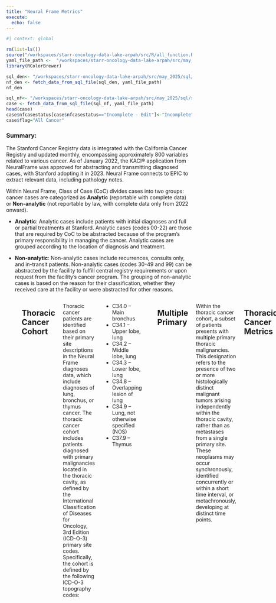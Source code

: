 ```yaml
---
title: "Neural Frame Metrics"
execute:
  echo: false
---
```

```r
#| context: global

rm(list=ls())
source("/workspaces/starr-oncology-data-lake-arpah/src/R/all_function.R", encoding = "UTF-8")
yaml_file_path <-  "/workspaces/starr-oncology-data-lake-arpah/src/may_2025/sql_params.yml"
library(RColorBrewer)  
```

```r
sql_den<- "/workspaces/starr-oncology-data-lake-arpah/src/may_2025/sql/scr/thoracic/scr_den.sql"
nf_den <- fetch_data_from_sql_file(sql_den, yaml_file_path)
nf_den
```

```r
sql_nf<- "/workspaces/starr-oncology-data-lake-arpah/src/may_2025/sql/scr/thoracic/scr_case_status.sql"
case <- fetch_data_from_sql_file(sql_nf, yaml_file_path)
head(case)
case$nfcasestatus[case$nfcasestatus=="Incomplete - Edit"]<-"Incomplete"
case$flag="All Cancer"
```
### Summary:
The Stanford Cancer Registry data is integrated with the California Cancer Registry and updated monthly, encompassing approximately 800 variables related to various cancer. As of January 2022, the KACI® application from NeuralFrame was approved for abstracting and transmitting diagnosed cases, with Stanford adopting it in 2023. Neural Frame connects to EPIC to extract relevant data, including pathology notes.

Within Neural Frame, Class of Case (CoC) divides cases into two groups: cancer cases are categorized as **Analytic** (reportable with complete data) or **Non-analytic** (not reportable by law, with complete data only from 2022 onward).

 - **Analytic**: Analytic cases include patients with initial diagnoses and full or partial treatments at Stanford. Analytic cases (codes 00-22) are those that are required by CoC to be abstracted because of the program’s primary responsibility in managing the cancer. Analytic cases are grouped according to the location of diagnosis and treatment. 

 - **Non-analytic**: Non-analytic cases include recurrences, consults only, and in-transit patients. Non-analytic cases (codes 30-49 and 99) can be abstracted by the facility to fulfill central registry requirements or upon request from the facility’s cancer program. The grouping of non-analytic cases is based on the reason for their classification, whether they received care at the facility or were abstracted for other reasons. 

::: {.columns}

::: {.column width="50%"}
### 📊 Data Volume 
- Patients Count:  `r format(nf_den$unique_person_count[1], big.mark = ",")`
- Patients with Completed Cases: `r format(case$unique_person_count_case[case$nfcasestatus=="Completed"], big.mark = ",")`
:::

::: {.column width="50%"}
### 🧬 Data Components 
- Outcome
- Diagnoses 
- Treatment
- Miscellaneous
:::

## Thoracic Cancer Cohort
Thoracic cancer patients are identified based on their primary site descriptions in the Neural Frame diagnoses data, which include diagnoses of lung, bronchus, or thymus cancer.
The thoracic cancer cohort includes patients diagnosed with primary malignancies located in the thoracic cavity, as defined by the International Classification of Diseases for Oncology, 3rd Edition (ICD-O-3) primary site codes. Specifically, the cohort is defined by the following ICD-O-3 topography codes:

 - C34.0 – Main bronchus
 - C34.1 – Upper lobe, lung
 - C34.2 – Middle lobe, lung
 - C34.3 – Lower lobe, lung
 - C34.8 – Overlapping lesion of lung
 - C34.9 – Lung, not otherwise specified (NOS)
 - C37.9 – Thymus


```r
sql_nf<- "/workspaces/starr-oncology-data-lake-arpah/src/may_2025/sql/scr/thoracic/scr_case_status.sql"
case <- fetch_data_from_sql_file(sql_nf, yaml_file_path)
head(case)
case$nfcasestatus[case$nfcasestatus=="Incomplete - Edit"]<-"Incomplete"
case$flag="All Cancer"

# Calculate counts and percentages using unique person counts
case_summary <- aggregate(unique_person_count_case ~ nfcasestatus, data = case, sum)
case_df <- data.frame(
  Status = case_summary$nfcasestatus,
  Count = case_summary$unique_person_count_case,
  Percentage = round(case_summary$unique_person_count_case / (nf_den$unique_person_count) * 100, 1)
)
## code this number ##
# Sort by percentage in descending order
case_df <- case_df[order(-case_df$Percentage), ]
```




## Multiple Primary 
 
Within the thoracic cancer cohort, a subset of patients presents with multiple primary thoracic malignancies. This designation refers to the presence of two or more histologically distinct malignant tumors arising independently within the thoracic cavity, rather than as metastases from a single primary site. These neoplasms may occur synchronously, identified concurrently or within a short time interval, or metachronously, developing at distinct time points.

## Thoracic Cancer Metrics {.tabset}
This visualization summarizes the characteristics of thoracic cancer cases by:

 - Cases, Diagnoses, Staging
 - Treatment
 - Social History
 - Follow up Outcome

::: {.panel-tabset}

### Cases & Diagnoses

## Stanford Cancer Registry Case Status
The Stanford Cancer Registry tracks all cancer cases diagnosed or treated at Stanford. Each case is assigned a case status to reflect its reporting stage. The primary categories include:

- Completed: Reportable cases that have been fully abstracted and passed all edit checks. These cases are transmitted to the state registry.

- Not Reportable: Cases that do not meet state reporting requirements or have already been abstracted and submitted.

- Incomplete/Suspense: Reportable cases that have been abstracted but cannot yet be transmitted due to missing treatment information or unresolved edit errors. These may result from version changes, coding updates, or other registry requirements.

The case status ensures accurate tracking and timely reporting of cancer data to meet regulatory and research standards.
```r
sql_thr_case<- "/workspaces/starr-oncology-data-lake-arpah/src/may_2025/sql/scr/thoracic/scr_thoracic_case_status_person_metrics.sql"
thr_case <- fetch_data_from_sql_file(sql_thr_case, yaml_file_path)
head(thr_case)
thr_case$flag="Thoracic Cancer"
thr_case$nfcasestatus[thr_case$nfcasestatus=="Incomplete - Edit"]<-"Incomplete"


sql_thr<-"/workspaces/starr-oncology-data-lake-arpah/src/may_2025/sql/scr/thoracic/scr_thoracic_denominator.sql"

thr_den=fetch_data_from_sql_file(sql_thr, yaml_file_path)
thr_den
```
```r
# Calculate counts and percentages using unique person counts
case_summary_thr <- aggregate(patient_count ~ nfcasestatus, data = thr_case, sum)
case_thr <- data.frame(
  Status = case_summary_thr$nfcasestatus,
  Count = case_summary_thr$patient_count,
  Percentage = round(case_summary_thr$patient_count / (thr_den$unique_thoracic_cancer_pts) * 100)
)

```
```r
## thoracic cancer with complete cases 
sql_thr_c<-"/workspaces/starr-oncology-data-lake-arpah/src/may_2025/sql/scr/thoracic/scr_thoracic_denominator_complete.sql"

thr_den_c=fetch_data_from_sql_file(sql_thr_c, yaml_file_path)
thr_den_c
## denominators ##
sum_thr_c=thr_den_c$unique_thoracic_cancer_pts
sum_thr=thr_den$unique_thoracic_cancer_pts
```
As of May 2025, there are  `r format(thr_den$unique_thoracic_cancer_pts, big.mark = ",")` unique thoracic patients with `r format(case_thr$Percentage[case_thr$Status=="Completed"], big.mark = ",")` % completed cases. 



```r
# Create pie chart
library(ggplot2)
ggplot(case_thr, aes(x = "", y = Percentage, fill = Status)) +
  geom_bar(stat = "identity", width = 1) +
  coord_polar("y", start = 0) +
  theme_minimal() +
  theme(
    axis.title.x = element_blank(),
    axis.title.y = element_blank(),
    panel.border = element_blank(),
    panel.grid = element_blank(),
    axis.ticks = element_blank(),
    axis.text.x = element_blank()
  ) +
  geom_text(aes(label = paste0(Status, "\n", Percentage, "%")), 
            position = position_stack(vjust = 0.5)) +
  ggtitle("Case Status Distribution of Thoracic Cancer Patients") +
  scale_fill_brewer(palette = "Set3")
```

## Patient Summary by Diagnosis Year 
The following distribution summarizes the number of diagnosed thoracic patients over time. 

```r
sql_thr_yr<- "/workspaces/starr-oncology-data-lake-arpah/src/may_2025/sql/scr/thoracic/scr_thoracic_completed_cases_dx_year_person_metrics.sql"
thr_yr <- fetch_data_from_sql_file(sql_thr_yr, yaml_file_path)

# Group years before 2000 and calculate percentages ##
thr_yr_grouped <- thr_yr %>%
  mutate(dx_year = as.character(ifelse(dx_year < 2000, "<2000", dx_year))) %>%
  group_by(dx_year) %>%
  summarize(patient_count = sum(patient_count)) %>%
  mutate(percentage = round(100 * patient_count / sum(patient_count), 1),
         label = paste0(percentage)) %>%
  arrange(dx_year)
```


```r
library(plotly)

# Create an interactive bar plot using plotly
p <- plot_ly(data = thr_yr_grouped,
             x = ~dx_year,
             y = ~patient_count,
             type = "bar",
             text = ~label,
             textposition = "auto",
             marker = list(color ="#8B0000" ))  

# Add layout settings
p <- p %>% 
  layout(
    title = list(text = "Number of Thoracic Cancer Patients by Diagnosis Year"),
    xaxis = list(
      title = "Diagnosis Year",
      tickangle = 45
    ),
    yaxis = list(
      title = "Unique Patient Count"
    ),
    showlegend = FALSE
  )

# Display the plot
p
```

## Histology Distribution & ICDO3 Codes
Thoracic cancer encompasses a diverse group of histologic subtypes, with Non-Small Cell Lung Cancer **(NSCLC)** representing the majority of cases and Small Cell Lung Cancer **(SCLC)**.

Thoracic cancer is categorized into detailed histologic groups using ICD-O-3 codes and then further grouped into four overarching categories for simplified analysis. The main histology groups include:

- **Non-Small Cell Lung Carcinoma (NSCLC):** This group encompasses the majority of lung cancer and includes subtypes such as:
  - Adenocarcinoma (8140–8147)
  - Squamous Cell Carcinoma (8070–8080)
  - Large Cell Carcinoma (8010–8015)
  - Non-Small Cell Carcinoma NOS (8046)

- **Small Cell Lung Carcinoma (SCLC):** Represented by ICD-O-3 codes 8041–8045, this group is characterized by more aggressive, rapidly progressing tumors.

- **Other Specified Histologies:** These include a range of less common thoracic cancer such as:
  - Carcinoid Tumors (8240–8249)
  - Sarcoma (8800–8806)
  - Mesothelioma (9050–9053)
  - Acinar Cell Carcinoma (8550–8551)
  - Bronchiolo-alveolar Carcinoma (8250–8257)
  - Neoplasms (8000–8005)
  - Papillary Adenocarcinoma (8260–8265)
  - Papillary Carcinoma (8050–8052)

- **Other/Unspecified Histologies:** Any histology not falling into the categories above.



```r
# Load required libraries
library(plotly)
library(dplyr)
library(RColorBrewer)
library(htmlwidgets)

sql_thr_his <- "/workspaces/starr-oncology-data-lake-arpah/src/may_2025/sql/scr/thoracic/scr_thoracic_completed_cases_histology_person_metrics.sql"
thr_his <- fetch_data_from_sql_file(sql_thr_his, yaml_file_path)

# Add histology grouping
thr_his <- thr_his %>%
  mutate(histology_group = case_when(
    # Non-Small Cell Lung Cancer (NSCLC) Groups
    between(as.numeric(histologicTypeIcdO3), 8140, 8147) ~ 'Adenocarcinoma',
    between(as.numeric(histologicTypeIcdO3), 8070, 8080) ~ 'Squamous Cell Carcinoma',
    between(as.numeric(histologicTypeIcdO3), 8012, 8014) ~ 'Large Cell Carcinoma',
    histologicTypeIcdO3 == '8046' ~ 'Non-Small Cell Carcinoma NOS',
    
    # Small Cell Lung Cancer (SCLC)
    between(as.numeric(histologicTypeIcdO3), 8041, 8045) ~ 'Small Cell Carcinoma',
    
    # Neuroendocrine Tumors
    between(as.numeric(histologicTypeIcdO3), 8240, 8249) ~ 'Carcinoid Tumor',
    
    # Other specified types
    between(as.numeric(histologicTypeIcdO3), 8800, 8806) ~ 'Sarcoma',
    between(as.numeric(histologicTypeIcdO3), 9050, 9053) ~ 'Mesothelioma',
    between(as.numeric(histologicTypeIcdO3), 8550, 8551) ~ 'Acinar Cell Carcinoma',
    between(as.numeric(histologicTypeIcdO3), 8250, 8257) ~ 'Bronchiolo-alveolar Carcinoma',
    between(as.numeric(histologicTypeIcdO3), 8000, 8005) ~ 'Neoplasm' ,
    between (as.numeric(histologicTypeIcdO3), 8260, 8265) ~ 'Papillary Adenocarcinoma',
    between (as.numeric(histologicTypeIcdO3), 8050, 8052)~ 'Papillary Carcinoma',
    # NOS and others
    TRUE ~ 'Other/Not Specified'
  ))


  # Add simplified 4-group histology classification
thr_his <- thr_his %>%
  mutate(histology = case_when(
    # NSCLC group
    histology_group %in% c('Adenocarcinoma', 'Squamous Cell Carcinoma', 
                          'Large Cell Carcinoma', 'Non-Small Cell Carcinoma NOS') ~ 'NSCLC',
    
    # SCLC group
    histology_group == 'Small Cell Carcinoma' ~ 'SCLC',
    
    # Other Specified group (known histology types that aren't NSCLC or SCLC)
    histology_group %in% c('Carcinoid Tumor', 'Sarcoma', 'Bronchiolo-alveolar Carcinoma',
    'Acinar Cell Carcinoma', 'Neoplasm' ,'Papillary Adenocarcinoma', 'Papillary Carcinoma',
                           'Mesothelioma') ~ 'Other Specified',
    
    # Other Unspecified group
    TRUE ~ 'Other Unspecified'
  ))

  #table(thr_his$histology, thr_his$histology_group)
  tab_res=thr_his %>% group_by(histology)%>% summarise(total=sum(patient_count))
  tab_res=tab_res %>% mutate(perc=round(100*(total/sum_thr_c),1)) %>%  mutate(count_perc = sprintf("%s (%s%%)", format(total, big.mark = ","), perc))
```




## Thoracic Cancer Histology Distribution
From `r format(thr_den_c$unique_thoracic_cancer_pts[1], big.mark = ",")` thoracic patients with completed cases, the majority `r format(tab_res$total[tab_res$histology=="NSCLC"], big.mark = ",")` were diagnosed with Non-Small Cell Lung Carcinoma (NSCLC). 

::: {style="text-align: center"}
```r
labels <- c(
  "histology"="Histology",
  "count_perc" = "N(%) of Patients"
)
create_gt_table_v3(
  data = tab_res, 
  columns = c( "histology", "count_perc"), 
  labels = labels, 
   subtitle_text = "",
  footnote_text = "Note: Patients could have multiple histologies")
```
:::



## Distribution of Thoracic Cancer Cases by Histology Types


::: {.panel-tabset}

### Bar Plot

The following horizontal bar chart presents the hierarchical distribution of thoracic cancer cases, showing both major categories (NSCLC, SCLC, Other Specified, and Other Unspecified) and their corresponding histological subtypes. 

- Click legend items to show/hide specific main categories 
- Hover over bars to see detailed information
- Double-click legend items to isolate a single category o to restore all categories

```r
    thr_his=thr_his %>% filter(histology!="Other/Not Specified")

summary_plot <- thr_his %>%
  # First group by main category
  group_by(histology) %>%
  mutate(total_in_category = sum(patient_count)) %>%
  group_by(histology, histology_group) %>%
  summarise(
    count = sum(patient_count),
    pct_of_total = round(100 * count / sum_thr_c, 1),
    .groups = 'drop'
  ) %>%
  arrange(desc(count)) %>%
  mutate(
    # Create ordered factors based on count
    histology = factor(histology, levels = unique(histology[order(desc(count))])),
    histology_group = factor(histology_group, levels = unique(histology_group[order(desc(count))])),
    hover_text = sprintf(
      "Category: %s<br>Subtype: %s<br>Count: %d<br>Percent of Total: %.1f%%",
      histology, histology_group, count, pct_of_total
    )
  )

plot_ly(summary_plot,
        x = ~count,
        y = ~histology_group,
        color = ~histology,
        type = "bar",
        orientation = 'h',
        text = ~paste0(count, " (", pct_of_total, "%)"),
        textposition = "auto",
        hovertext = ~hover_text,
        hoverinfo = "text",
        colors = brewer.pal(4, "Set3")
) %>%
  layout(
    title = "Distribution of Thoracic Cancer Cases by Histology Types",
    xaxis = list(title = "Patient Count"),
    yaxis = list(
      title = "",
      automargin = TRUE,
      categoryorder = "total ascending"  # This will sort the y-axis by total values
    ),
    barmode = "stack",
    showlegend = TRUE,
    legend = list(
      title = list(text = "Histology"),
      x = 0.7,
      y = 0.9
    )
    #margin = list(l = 150, r = 50, t = 50, b = 50),
    #height = 600
  )
```

## Table Summary of Histology Groups

```r
#thr_his=thr_his %>% filter (patient_count>20)
library(DT)

# Create summary table
histology_summary <- thr_his %>%
  group_by(histology, histology_group) %>%
  summarize(
    Patient_Count = sum(patient_count),
    Percentage = round(sum(patient_count) / sum(thr_his$patient_count) * 100, 2)
  ) %>%
  arrange(desc(Patient_Count))

# Display interactive table
datatable(histology_summary,
          colnames = c("Histology", "Histology Group", "Patient Count", "Percentage (%)"),
          options = list(
            pageLength = 10,
            dom = 'Bfrtip',
            ordering = TRUE
          ),
          rownames = FALSE) %>%
  formatStyle('Percentage',
             background = styleColorBar(histology_summary$Percentage, "lightgray"),
             backgroundSize = '98% 88%',
             backgroundRepeat = 'no-repeat',
             backgroundPosition = 'center')
```


### Sunburst Plot

The following dual-layered classification system by specific histology and then by broader clinical grouping (NSCLC, SCLC, Other Specified, and Other unspecified) represents the thoracic cancer distribution by histology grouping. 
```r

# Create hierarchical data for sunburst chart
sunburst_data <- thr_his %>% 
  group_by(histology, histology_group) %>%
  summarize(value = sum(patient_count)) %>%
  ungroup()

# Calculate total for percentages
total_count <- sum_thr_c

# Create the labels and parents vectors for sunburst
labels <- c(unique(sunburst_data$histology), sunburst_data$histology_group)
parents <- c(rep("", length(unique(sunburst_data$histology))), sunburst_data$histology)
values <- c(tapply(sunburst_data$value, sunburst_data$histology, sum), sunburst_data$value)

# Create color palette with enough colors
colors <- colorRampPalette(brewer.pal(8, "Set2"))(length(labels))

# Create sunburst chart
p2 <- plot_ly(
  labels = labels,
  parents = parents,
  values = values,
  type = "sunburst",
  branchvalues = "total",
  hovertemplate = ~paste(
    "<b>%{label}</b><br>",
    "Count: %{value}<br>",
    "<extra></extra>"
  ),
  textposition = "auto",
  insidetextorientation = "horizontal",
  textfont = list(size = 14),
  marker = list(
    colors = colors,
    line = list(color = '#FFFFFF', width = 1)
  )
) %>%
  layout(
    title = "(Click to explore subcategories)",
    width = 600,  # Further increased width for better label spacing
    height = 400, # Further increased height for better label spacing
    sunburstcolorway = colors,
    margin = list(l = 50, r = 50, t = 50, b = 50),  # Added margins for label space
    annotations = list(
      text = "Click segments to explore subcategories",
      x = 0.5,
      y = -0.1,
      showarrow = FALSE,
      xref = 'paper',
      yref = 'paper'
    ),
    showlegend = FALSE
  )

# Display the sunburst chart
p2
```




### Detailed Pie Chart
Detailed Distribution of Thoracic Cancer Subcategories:

```r
# Create main summary
hist_summary <- thr_his %>%
  group_by(histology_group) %>%
  summarize(patient_count = sum(patient_count)) %>%
  mutate(percentage = round(100 * patient_count/sum(patient_count), 1)) %>%
  arrange(desc(patient_count))

# Create the main pie chart
p <- plot_ly() %>%
  add_pie(data = hist_summary,
          labels = ~histology_group,
          values = ~patient_count,
          textposition = 'inside',
          textinfo = 'label+percent',
          hoverinfo = 'text',
          text = ~paste(histology_group, 
                       '\nCount:', patient_count,
                       '\nPercentage:', percentage, '%'),
          marker = list(colors = brewer.pal(12, "Set3"))) %>%
  layout(title = "Distribution of Thoracic Cancer Histology Types",
         showlegend = TRUE,
         legend = list(orientation = "h", x = 0.5, xanchor = "center", y = -0.1))

# Create detailed subtype plot (initially hidden)
subtype_data <- thr_his %>% filter (patient_count>20) %>%
  group_by(histology_group, histologicTypeIcdO3Description) %>%
  summarize(patient_count = sum(patient_count)) %>%
  mutate(percentage = round(100 * patient_count/sum(patient_count), 1))

p <- onRender(p, "
  function(el, x) {
    var mainPlot = x.mainPlot;
    var currentView = 'pie';
    
    el.on('plotly_click', function(d) {
      var pt = d.points[0];
      if (currentView === 'pie') {
        var selectedGroup = pt.label;
        var filteredData = x.subgroups[selectedGroup];
        
        if (filteredData) {
          currentView = 'bar';
          
          // Sort data by patient count (descending)
          var indices = Array.from(Array(filteredData.y.length).keys())
            .sort((a, b) => filteredData.y[b] - filteredData.y[a]);
          
          // Reorder all arrays using the sorted indices
          var sortedX = indices.map(i => filteredData.x[i]);
          var sortedY = indices.map(i => filteredData.y[i]);
          var sortedText = indices.map(i => filteredData.text[i]);
          
          // Function to wrap text
          function wrapText(text, width) {
            return text.replace(
              new RegExp(`(?![^\\n]{1,${width}}$)([^\\n]{1,${width}})\\s`, 'g'),
              '$1<br>'
            );
          }
          
          // Wrap the text labels
          var wrappedLabels = sortedX.map(label => wrapText(label, 30));
          
          Plotly.newPlot(el, [{
            type: 'bar',
            y: wrappedLabels,  // Use wrapped labels
            x: sortedY,
            text: sortedText,
            textposition: 'auto',
            orientation: 'h',
            marker: {color: x.colors[0]}
          }], {
            title: 'Detailed View: ' + selectedGroup + '(Refresh the page to return)',
            xaxis: {
              title: 'Patient Count',
              tickangle: ''
            },
            yaxis: {
              title: '',
              automargin: true  // Ensure labels are fully visible
            },
            margin: {
              l: 250  // Increase left margin to accommodate wrapped labels
            },
            showlegend: false
          });
        }
      } else {
        currentView = 'pie';
        Plotly.newPlot(el, mainPlot.data, mainPlot.layout);
      }
    });
  }
")
# Prepare subgroup data
subgroups <- lapply(unique(thr_his$histology_group), function(group) {
  data <- subtype_data %>%
    filter(histology_group == group) %>%
    arrange(desc(patient_count))
  
  list(
    x = data$histologicTypeIcdO3Description,
    y = data$patient_count,
    text = paste0(data$patient_count, " (", data$percentage, "%)")
  )
})
names(subgroups) <- unique(thr_his$histology_group)

# Add data to the plot's x parameter
p$x$subgroups <- subgroups
p$x$colors <- brewer.pal(12, "Set3")
p$x$mainPlot <- list(
  data = p$x$data,
  layout = p$x$layout
)
p

```

## Table Summary of Histology Groups by ICDO3 Codes

```r
# Create detailed summary table
thr_his_summary <- thr_his %>%
  group_by(histology, histology_group, histologicTypeIcdO3Description) %>%
  summarize(
    patient_count = sum(patient_count),
    histology_codes = paste(sort(unique(histologicTypeIcdO3)), collapse = ", ")
  ) %>%
  mutate(percentage = round(100 * patient_count/sum(patient_count), 1)) %>%
  arrange(desc(patient_count))

tab_his<- thr_his_summary %>% select (histology_group, histologicTypeIcdO3Description, histology_codes, patient_count)


# Display using DT for interactive table
DT::datatable(tab_his,
              colnames = c("Histology","Histology Group", "Original Histology", "ICD-O-3", "Patient Count"),
              options = list(
                pageLength = 10,
                searching = TRUE,
                ordering = TRUE,
                dom = 'f<"clear">lrtip',  #  empty search box
                language = list(
                  search = ""  # This removes the "Search:" label
                )
              ),
              rownames = FALSE) 
```

:::

## Cancer Staging 
Cancer staging is categorized as:

- **Stage 0**: Carcinoma in situ (neoplastic cells confined to the epithelium without invasion) with no evidence of invasion beyond the basement membrane.
- **Occult**: A malignancy is confirmed by cytology or metastatic presentation without a known primary, meaning that the primary tumor is not clinically or radiologically identifiable.
- **Stage I**: A localized tumor confined to the organ of origin, with no regional lymph node involvement or distant metastasis.
- **Stage II**: A tumor of larger size or with limited regional extension that may involve adjacent structures or limited regional lymph nodes.
- **Stage III**: Locally advanced disease characterized by involvement of regional lymph nodes and/or extension to nearby tissues.
- **Stage IV**: Distant metastatic disease where the tumor has spread to distant organs or non-regional lymph nodes.

```r
# Create the staging data frame
staging <- data.frame(
  Stage = c("Stage 0", "Occult", "Stage I", "Stage II", "Stage III", "Stage IV"),
  Description = c(
    "Carcinoma in situ; neoplastic cells confined to the epithelium without invasion",
    "Malignancy confirmed by cytology or metastatic presentation without known primary",
    "Localized tumor confined to the organ of origin",
    "Larger tumor size or limited regional extension" ,
    "Locally advanced disease" ,
    "Distant metastatic disease"
  ), 
  `Extent of Disease Spread` =c ("No evidence of invasion beyond the basement membrane.", "Primary tumor not clinically or radiologically identifiable.", "No regional lymph node involvement or distant metastasis.", "May involve adjacent structures or limited regional lymph nodes.", "Involvement of regional lymph nodes and/or extension to nearby tissues.", "Tumor has spread to distant organs or non-regional lymph nodes."),

  stringsAsFactors = FALSE
)

# Display the table interactively with DT and without pagination/searching
DT::datatable(
  staging,
  colnames = c("Stage", "Description",  "Extent of Disease Spread"),
  options = list(
    pageLength = 10,
    searching = FALSE,
    ordering = FALSE,
    dom = 't'
  ),
  rownames = FALSE
)
```
## Summary of Staging of Thoracic Cancer Patients
The following table summarizes the staging status of thoracic patients with completed cases. 
```r
sql_stg <- "/workspaces/starr-oncology-data-lake-arpah/src/may_2025/sql/scr/thoracic/scr_thoracic_stage_person_metrics.sql"
thr_stg <- fetch_data_from_sql_file(sql_stg, yaml_file_path)
thr_stg

thr_stg = thr_stg %>% mutate(perc=100*(patient_count/sum_thr_c) ) %>% arrange(desc(patient_count))


thr_stg <- thr_stg %>%
  mutate(
    full_stage = case_when(
      derived_stage == "0" ~ "Stage 0: Carcinoma in situ",
      derived_stage == "Occult"  ~ "Occult: Malignancy confirmed by cytology or metastatic presentation without known primary",
      derived_stage == "1" ~ "Stage I: Localized tumor confined to the organ of origin",
      derived_stage == "2" ~ "Stage II: Larger tumor size or limited regional extension",
      derived_stage == "3"~ "Stage III: Locally advanced disease",
      derived_stage == "4" ~ "Stage IV: Distant metastatic disease",
      TRUE ~ derived_stage
    )
  )
```
```r
#thr_stg %>% filter(full_stage="Unknown")
labels <- c(
  "full_stage"="Staging Status",
  "patient_count" = "Patient Count",
   "perc" = "Percentage"
)

create_gt_table_v1(
  data = thr_stg, 
  columns = c( "full_stage","patient_count", "perc"), 
  labels = labels, 
   subtitle_text = "",
  footnote_text = "")
```


### Treatment
The following table summarizes the distribution of thoracic cancer treatment types including chemotherapy, radiation therapy, and surgery across the patient cohort with completed cases. 

```r
sql_tx <- "/workspaces/starr-oncology-data-lake-arpah/src/may_2025/sql/scr/thoracic/scr_thoracic_completed_cases_tx_summary_person_metrics.sql"
thr_tx <- fetch_data_from_sql_file(sql_tx, yaml_file_path)


library(dplyr)
library(tidyr)

thr_tx_long <- thr_tx %>%
  pivot_longer(
    cols = c(chemo_flag, radiation_flag, surgery_flag),
    names_to = "treatment_type",
    values_to = "treatment_flag"
  ) %>%
  group_by(treatment_type, treatment_flag) %>%
  summarize(
    total_patients = sum(patient_count),
    .groups = "drop"
  ) %>%
  group_by(treatment_type) %>%
  mutate(
    percentage = round(100 * total_patients /sum_thr_c, 1),
    treatment_name = case_when(
      treatment_type == "chemo_flag" ~ "Chemotherapy",
      treatment_type == "radiation_flag" ~ "Radiation Therapy",
      treatment_type == "surgery_flag" ~ "Surgery",
      TRUE ~ treatment_type
    )
  ) %>% 
  filter(treatment_flag=="Yes") %>% 
  arrange(desc(percentage))

thr_tx_long$treatment_type<-NULL
```
```r

tx_thr=thr_tx_long %>% 
              select(treatment_name, total_patients, percentage)

labels <- c(
  "Description"="Treatment",
  "Patinet_Counts" = "Patient Count",
  "percentage"="Percentage"
)

create_gt_table_v1(
  data = tx_thr, 
  columns = c( "treatment_name", "total_patients", "percentage"), 
  labels = labels, 
   subtitle_text = "",
  footnote_text = "")
```
### Social History 
From  `r format(thr_den$unique_thoracic_cancer_pts, big.mark = ",")` unique thoracic cancer patients, the majority didn't have any records of smoking status and alcohol use in Neural Frame. 

```r
sql_soh <- "/workspaces/starr-oncology-data-lake-arpah/src/may_2025/sql/scr/thoracic/scr_thoracic_social_history.sql"
thr_soh <- fetch_data_from_sql_file(sql_soh, yaml_file_path)

colnames(thr_soh)<-c("Description", "Patinet_Counts", "Status" )

# Split data into smoking and alcohol
smoking_data <- thr_soh %>% filter(Status=="smoking status")
alcohol_data <-  thr_soh %>% filter(Status=="alcohol status")
## den is all thoracic pts 
```


#### Smoking Status (Neural Frame)
```r
smoking_data <- smoking_data %>%
  mutate(Description = replace_na(Description, "Not Available"))

smoking_data=smoking_data %>% select (Description , Patinet_Counts)%>% arrange(desc(Patinet_Counts))
labels <- c(
  "Description"="Description",
  "Patinet_Counts" = "Patient Count"
)

create_gt_table_v1(
  data = smoking_data, 
  columns = c( "Description","Patinet_Counts"), 
  labels = labels, 
   subtitle_text = "",
  footnote_text = "Note: sum of sungroups exceeds the denominator due to multiple responses by patients")
```

#### Smoking Status (OMOP)
The information regarding the most recent smoking status of patients with thoracic cancer was generated by querying the OMOP database. For patients diagnosed with lung, bronchus, or thymus cancer, relevant patient records were linked to their smoking status in OMOP observation table by filtering out the smoking concept ID (43054909), which included multiple entries over time. By ranking these entries by date, the analysis focused on retrieving only the most recent smoking status for each patient as follow. 

```r
sql_sm_omop <- "/workspaces/starr-oncology-data-lake-arpah/src/may_2025/sql/scr/thoracic/scr_thoracic_smoking_omop.sql"
thr_smk <- fetch_data_from_sql_file(sql_sm_omop, yaml_file_path)
smk_na= sum_thr - sum(thr_smk$unique_person_count)
```


```r

smoking_omop=thr_smk %>% select (smoking_status , unique_person_count)%>% arrange(desc(unique_person_count))
labels <- c(
  "smoking_status"="Description",
  "unique_person_count" = "Patient Count"
)

create_gt_table_v1(
  data = smoking_omop, 
  columns = c( "smoking_status" , "unique_person_count"), 
  labels = labels, 
   subtitle_text = "",
  footnote_text = paste0("Note: ", format(smk_na, big.mark = ","), " patients didn't have smoking concept ID in the observation table"))
```


#### Alcohol Use (Neural Frame)
```r
alcohol_data <- alcohol_data %>%
  mutate(Description = replace_na(Description, "Not Available"))

alcohol_data=alcohol_data %>% select (Description , Patinet_Counts)%>% arrange(desc(Patinet_Counts))
labels <- c(
  "Description"="Description",
  "Patinet_Counts" = "Patient Count"
)
```
```r
create_gt_table_v1(
  data = alcohol_data, 
  columns = c( "Description","Patinet_Counts"), 
  labels = labels, 
   subtitle_text = "",
  footnote_text = "Note: sum of sungroups exceeds the denominator due to multiple responses by patients")
```


### Follow-up Outcome 
The following table summarizes the distribution of thoracic cancer recurrence status with completed cases. 
```r
library(readr)

recurrence <- read_csv("/workspaces/starr-oncology-data-lake-arpah/src/may_2025/data/recurrenceType_category.csv")

# Preview the data
head(recurrence)
recurrence$patient_count<-NULL
colnames(recurrence)<-c("recurrencetype1st","recurrencetype1stdescription", "recurrence_Type_category")
```
```r
sql_rec <- "/workspaces/starr-oncology-data-lake-arpah/src/may_2025/sql/scr/thoracic/scr_thoracic_recurrence.sql"
thr_rec <- fetch_data_from_sql_file(sql_rec, yaml_file_path)
thr_rec=thr_rec %>% inner_join(recurrence, by="recurrencetype1stdescription")
thr_rec = thr_rec %>% select (-recurrenceType1st) %>% group_by(recurrence_Type_category) %>% summarise(total=sum(n_pts))%>% select(recurrence_Type_category, total)
```
```r
thr_rec=thr_rec %>% arrange(desc(total))

labels <- c(
  "recurrence_Type_category"="Recurrence Type Category",
  "total" = "Patient Count"
)

create_gt_table_v1(
  data = thr_rec, 
  columns = c( "recurrence_Type_category" , "total"), 
  labels = labels, 
   subtitle_text = "",
  footnote_text ="")

```

:::

:::